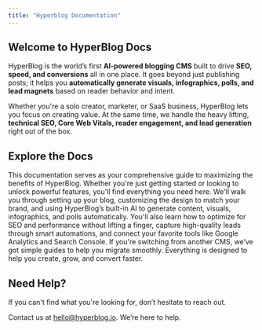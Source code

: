 ```yaml
---
title: "Hyperblog Documentation"
---
```


## Welcome to HyperBlog Docs

HyperBlog is the world’s first **AI-powered blogging CMS** built to drive **SEO, speed, and conversions** all in one place. It goes beyond just publishing posts; it helps you **automatically generate visuals, infographics, polls, and lead magnets** based on reader behavior and intent.

Whether you're a solo creator, marketer, or SaaS business, HyperBlog lets you focus on creating value. At the same time, we handle the heavy lifting, **technical SEO, Core Web Vitals, reader engagement, and lead generation** right out of the box.

## Explore the Docs

This documentation serves as your comprehensive guide to maximizing the benefits of HyperBlog. Whether you're just getting started or looking to unlock powerful features, you'll find everything you need here. We'll walk you through setting up your blog, customizing the design to match your brand, and using HyperBlog’s built-in AI to generate content, visuals, infographics, and polls automatically. You'll also learn how to optimize for SEO and performance without lifting a finger, capture high-quality leads through smart automations, and connect your favorite tools like Google Analytics and Search Console. If you're switching from another CMS, we’ve got simple guides to help you migrate smoothly. Everything is designed to help you create, grow, and convert faster.

## Need Help?

If you can't find what you're looking for, don’t hesitate to reach out.

Contact us at [hello@hyperblog.io](mailto:hello@hyperblog.io). We’re here to help.